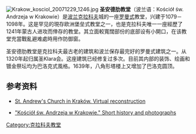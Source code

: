 {{Expand|time=2013-02-14T08:15:22+00:00 }}
[[Image:Krakow_kosciol_20071229_1246.jpg|right]]
{{commons|:Category:Church of St. Andrew in Kraków}}
'''圣安德肋教堂'''（波兰语：Kościół św. Andrzeja w Krakowie）是[[波兰|波兰]][[克拉科夫|克拉科夫]]城的一座[[罗曼式建筑|罗曼式]]教堂，兴建于1079－1098年。这是罕见的現存欧洲堡垒式教堂之一，也是克拉科夫唯一一座經歷了1241年蒙古人进攻而倖存的教堂。其立面較寬闊部份的底部设有小開口，在该教堂充當戰亂避难處時用作防御窗。

圣安德肋教堂是克拉科夫最古老的建筑和波兰保存最完好的罗曼式建筑之一。从1320年起归属圣Klara会。这座建筑已经修复过多次。目前其内部的装饰、绘画和镀金祭坛均为巴洛克式風格。1639年，八角形塔楼上又增加了巴洛克圆顶。

==参考资料==
*{{pl icon}} [https://web.archive.org/web/20071106084137/http://www.albumromanski.pl/rekonstrukcje/r-krakow-andrzej.html St. Andrew's Church in Kraków. Virtual reconstruction]
*{{pl icon}} [http://www.krakow4u.pl/kosciol18.html "Kościół św. Andrzeja w Krakowie." Short history and photographs] {{Wayback|url=http://www.krakow4u.pl/kosciol18.html |date=20200202121908 }}

[[Category:克拉科夫教堂|Category:克拉科夫教堂]]